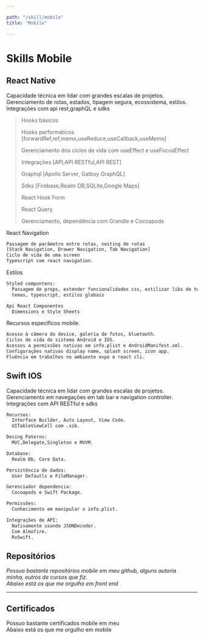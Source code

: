 ```yaml
--- 

path: "/skill/mobile"
title: "Mobile"

---
```


# Skills Mobile

## React Native 

<div>
Capacidade técnica em lidar com grandes escalas de projetos.  
Gerenciamento de rotas, estados, tipagem segura, ecossistema, estilos.  
Integrações com api rest,graphQL e sdks
</div>


> Hooks  básicos
>
> Hooks performáticos [forwardRef,ref,memo,useReduce,useCallback,useMemo]
>
> Gerenciamento dos ciclos de vida com useEffect e useFocusEffect
>
> Integrações [API,API RESTful,API REST] 
>
> Graphql [Apollo Server, Gatbsy GraphQL] 
>
> Sdks  [Firebase,Realm DB,SQLite,Google Maps]
>
> React Hook Form
>
> React Query
>
> Gerenciamento, dependência com Grandle e Cocoapods



<div className="code-navigation">
React Navigation 

```txt
Passagem de parâmetro entre rotas, nesting de rotas 
[Stack Navigation, Drawer Navigation, Tab Navigation]
Ciclo de vida de uma screen
Typescript com react navigation.
```
</div>



<div className="code-navigation">
Estilos 

```txt
Styled compontens:
  Passagem de props, extender funcionalidades css, estilizar libs de terceiros,
  temas, typescript, estilos globais

Api React Componentes 
  Dimensions e Style Sheets

```
</div>


<div className="code-navigation">
Recursos específicos mobile.

```txt
Acesso à câmera do device, galeria de fotos, bluetooth.
Ciclos de vida do sistema Android e IOS.
Acessos a permissões nativas em info.plist e AndroidManifest.xml.
Configurações nativas display name, splash screen, icon app. 
Fluência em trabalhos no ambiente expo e react cli.
```
</div>


## Swift IOS

<div>
Capacidade técnica em lidar com grandes escalas de projetos.  
Gerenciamento em navegações em tab bar e navigation controller.  
Integrações com API RESTful e  sdks
</div>

<div className="code-navigation">

```txt
Recursos:
  Interface Builder, Auto Layout, View Code.
  UITableViewCell com .xib.

Desing Paterns:
  MVC,Delegate,Singleton e MVVM.

Database:
  Realm Db, Core Data.

Persistência de dados:
  User Defautls e FileManager.

Gerenciador dependencia:
  Cocoapods e Swift Package. 

Permissões:
  Conhecimento em manipular o info.plist.

Integrações de API:
  Nativamente usando JSONDecoder.
  Com Almofire.
  RxSwift.

```
</div>


## Repositórios  
*Possuo bastante repositórios mobile em meu github, alguns autoria     
minha, outros de cursos que fiz.    
Abaixo está os que me orgulho em front end*    


----
<div className="wrap-external-link">
<ExternalLink title="Consumindo API Marvel com Almofire" href="https://github.com/kenjimaeda54/marvel-swift" />
<ExternalLink title="React native,bluetooth e Firebase" href="https://github.com/kenjimaeda54/safe-kids-React-Native" />
<ExternalLink title="Swift CRUD com Core Data e Realm Db" href="https://github.com/kenjimaeda54/todoey-swift-IOS" />
<ExternalLink title="FlatList Infinito" href="https://github.com/kenjimaeda54/Mobile_Challenge_React_Native" />
</div>




## Certificados  
Possuo bastante certificados mobile em meu <ExternalLink title="linkedin" href="https://www.linkedin.com/in/kenjimaeda1233"  />     
Abaixo está os que me orgulho em mobile

<div className="wrap-external-link">
<ExternalLink title="Trilha React Native"  href="https://app.rocketseat.com.br/api/certificates/pdf/8f9df028-e270-46c1-96ee-fbf02ab6ea81"   />
<ExternalLink title="React Native criando aplicativos do zero ao avançado" href="https://www.udemy.com/certificate/UC-8aeb5ce9-bbd2-4588-a56a-90d371857ea9/" />
<ExternalLink  title="IOS & Swift-The complete IOS App Development Bootcamp" href="https://www.udemy.com/certificate/UC-3514cbd0-8949-49c8-ae9f-e6d012e54dc9/"  />
<ExternalLink title="Curso Completo Desenvolvimento IOS 11 Swit 4" href="https://www.udemy.com/certificate/UC-a8e72189-7ae3-4e0f-93da-bed37d0d34d6/" />
</div>










